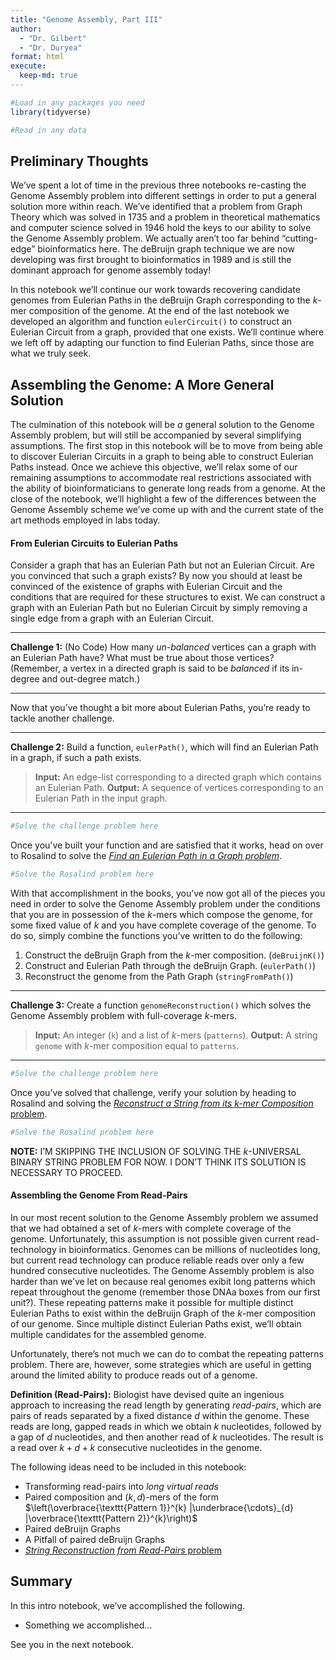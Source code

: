 ```yaml
---
title: "Genome Assembly, Part III"
author: 
  - "Dr. Gilbert" 
  - "Dr. Duryea"
format: html
execute:
  keep-md: true
---
```


```r
#Load in any packages you need
library(tidyverse)

#Read in any data

```

## Preliminary Thoughts

We've spent a lot of time in the previous three notebooks re-casting the Genome Assembly problem into different settings in order to put a general solution more within reach. We've identified that a problem from Graph Theory which was solved in 1735 and a problem in theoretical mathematics and computer science solved in 1946 hold the keys to our ability to solve the Genome Assembly problem. We actually aren't too far behind "cutting-edge" bioinformatics here. The deBruijn graph technique we are now developing was first brought to bioinformatics in 1989 and is still the dominant approach for genome assembly today!

In this notebook we'll continue our work towards recovering candidate genomes from Eulerian Paths in the deBruijn Graph corresponding to the $k$-mer composition of the genome. At the end of the last notebook we developed an algorithm and function `eulerCircuit()` to construct an Eulerian Circuit from a graph, provided that one exists. We'll continue where we left off by adapting our function to find Eulerian Paths, since those are what we truly seek.

## Assembling the Genome: A More General Solution

The culmination of this notebook will be *a* general solution to the Genome Assembly problem, but will still be accompanied by several simplifying assumptions. The first stop in this notebook will be to move from being able to discover Eulerian Circuits in a graph to being able to construct Eulerian Paths instead. Once we achieve this objective, we'll relax some of our remaining assumptions to accommodate real restrictions associated with the ability of bioinformaticians to generate long reads from a genome. At the close of the notebook, we'll highlight a few of the differences between the Genome Assembly scheme we've come up with and the current state of the art methods employed in labs today.

#### From Eulerian Circuits to Eulerian Paths

Consider a graph that has an Eulerian Path but not an Eulerian Circuit. Are you convinced that such a graph exists? By now you should at least be convinced of the existence of graphs with Eulerian Circuit and the conditions that are required for these structures to exist. We can construct a graph with an Eulerian Path but no Eulerian Circuit by simply removing a single edge from a graph with an Eulerian Circuit. 

***

**Challenge 1:** (No Code) How many *un-balanced* vertices can a graph with an Eulerian Path have? What must be true about those vertices? (Remember, a vertex in a directed graph is said to be *balanced* if its in-degree and out-degree match.)

***

Now that you've thought a bit more about Eulerian Paths, you're ready to tackle another challenge.

***

**Challenge 2:** Build a function, `eulerPath()`, which will find an Eulerian Path in a graph, if such a path exists.  

> **Input:** An edge-list corresponding to a directed graph which contains an Eulerian Path.
> **Output:** A sequence of vertices corresponding to an Eulerian Path in the input graph.

***

```r
#Solve the challenge problem here

```

Once you've built your function and are satisfied that it works, head on over to Rosalind to solve the [*Find an Eulerian Path in a Graph problem*](https://rosalind.info/problems/ba3g/).

```r
#Solve the Rosalind problem here

```

With that accomplishment in the books, you've now got all of the pieces you need in order to solve the Genome Assembly problem under the conditions that you are in possession of the $k$-mers which compose the genome, for some fixed value of $k$ and you have complete coverage of the genome. To do so, simply combine the functions you've written to do the following:

1. Construct the deBruijn Graph from the $k$-mer composition. (`deBruijnK()`)
2. Construct and Eulerian Path through the deBruijn Graph. (`eulerPath()`)
3. Reconstruct the genome from the Path Graph (`stringFromPath()`)

***

**Challenge 3:** Create a function `genomeReconstruction()` which solves the Genome Assembly problem with full-coverage $k$-mers.  

> **Input:** An integer (`k`) and a list of $k$-mers (`patterns`).
> **Output:** A string `genome` with $k$-mer composition equal to `patterns`.

***

```r
#Solve the challenge problem here

```

Once you've solved that challenge, verify your solution by heading to Rosalind and solving the [*Reconstruct a String from its $k$-mer Composition* problem](https://rosalind.info/problems/ba3h/).

```r
#Solve the Rosalind problem here

```

**NOTE:** I'M SKIPPING THE INCLUSION OF SOLVING THE $k$-UNIVERSAL BINARY STRING PROBLEM FOR NOW. I DON'T THINK ITS SOLUTION IS NECESSARY TO PROCEED.

#### Assembling the Genome From Read-Pairs

In our most recent solution to the Genome Assembly problem we assumed that we had obtained a set of $k$-mers with complete coverage of the genome. Unfortunately, this assumption is not possible given current read-technology in bioinformatics. Genomes can be millions of nucleotides long, but current read technology can produce reliable reads over only a few hundred consecutive nucleotides. The Genome Assembly problem is also harder than we've let on because real genomes exibit long patterns which repeat throughout the genome (remember those DNAa boxes from our first unit?). These repeating patterns make it possible for multiple distinct Eulerian Paths to exist within the deBruijn Graph of the $k$-mer composition of our genome. Since multiple distinct Eulerian Paths exist, we'll obtain multiple candidates for the assembled genome.

Unfortunately, there's not much we can do to combat the repeating patterns problem. There are, however, some strategies which are useful in getting around the limited ability to produce reads out of a genome.

**Definition (Read-Pairs):** Biologist have devised quite an ingenious approach to increasing the read length by generating *read-pairs*, which are pairs of reads separated by a fixed distance $d$ within the genome. These reads are long, gapped reads in which we obtain $k$ nucleotides, followed by a gap of $d$ nucleotides, and then another read of $k$ nucleotides. The result is a read over $k + d + k$ consecutive nucleotides in the genome.

The following ideas need to be included in this notebook:

+ Transforming read-pairs into *long virtual reads*
+ Paired composition and $\left(k, d\right)$-mers of the form $\left(\overbrace{\texttt{Pattern 1}}^{k} |\underbrace{\cdots}_{d} |\overbrace{\texttt{Pattern 2}}^{k}\right)$
+ Paired deBruijn Graphs
+ A Pitfall of paired deBruijn Graphs
+ [*String Reconstruction from Read-Pairs* problem](https://rosalind.info/problems/ba3j/)





## Summary

In this intro notebook, we've accomplished the following.  

+ Something we accomplished...

See you in the next notebook.